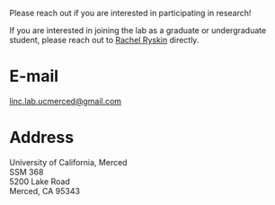 
Please reach out if you are interested in participating in research!

If you are interested in joining the lab as a graduate or undergraduate student, please reach out to [Rachel Ryskin](https://raryskin.github.io/) directly.

# E-mail

[linc.lab.ucmerced@gmail.com](mailto:linc.lab.ucmerced@gmail.com)

# Address

University of California, Merced <br />
SSM 368 <br />
5200 Lake Road <br />
Merced, CA 95343

